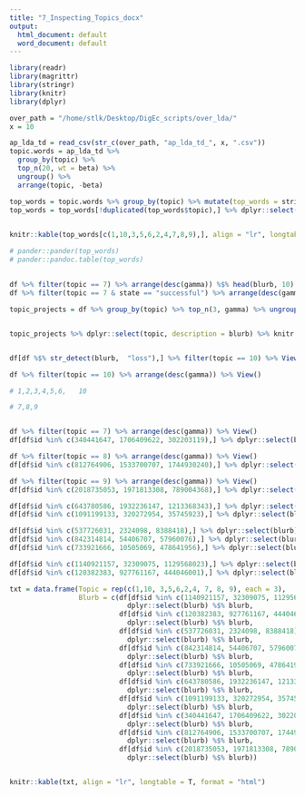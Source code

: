 ```yaml
---
title: "7_Inspecting_Topics_docx"
output:
  html_document: default
  word_document: default
---
```



```r

library(readr)
library(magrittr)
library(stringr)
library(knitr)
library(dplyr)

over_path = "/home/stlk/Desktop/DigEc_scripts/over_lda/"
x = 10

```


```r

ap_lda_td = read_csv(str_c(over_path, "ap_lda_td_", x, ".csv"))
topic.words = ap_lda_td %>% 
  group_by(topic) %>% 
  top_n(20, wt = beta) %>% 
  ungroup() %>% 
  arrange(topic, -beta)

top_words = topic.words %>% group_by(topic) %>% mutate(top_words = stringr::str_c(term, collapse = ", "))
top_words = top_words[!duplicated(top_words$topic),] %>% dplyr::select(-beta, -term)
  

knitr::kable(top_words[c(1,10,3,5,6,2,4,7,8,9),], align = "lr", longtable = T, format = "html")

# pander::pander(top_words)
# pander::pandoc.table(top_words)


```


## 

```r

df %>% filter(topic == 7) %>% arrange(desc(gamma)) %$% head(blurb, 10)
df %>% filter(topic == 7 & state == "successful") %>% arrange(desc(gamma)) %>% head(30) %>% View()

```


```r

topic_projects = df %>% group_by(topic) %>% top_n(3, gamma) %>% ungroup() %>% arrange(topic, -gamma)


topic_projects %>% dplyr::select(topic, description = blurb) %>% knitr::kable(align = "lr", longtable = T)


df[df %$% str_detect(blurb,  "loss"),] %>% filter(topic == 10) %>% View()

df %>% filter(topic == 10) %>% arrange(desc(gamma)) %>% View()

```


```r


# 1,2,3,4,5,6,   10

# 7,8,9


df %>% filter(topic == 7) %>% arrange(desc(gamma)) %>% View()
df[df$id %in% c(340441647, 1706409622, 302203119),] %>% dplyr::select(blurb) %$% blurb # 7

df %>% filter(topic == 8) %>% arrange(desc(gamma)) %>% View()
df[df$id %in% c(812764906, 1533700707, 1744930240),] %>% dplyr::select(blurb) %$% blurb # 8

df %>% filter(topic == 9) %>% arrange(desc(gamma)) %>% View()
df[df$id %in% c(2018735053, 1971813308, 789004368),] %>% dplyr::select(blurb) %$% blurb # 9

df[df$id %in% c(643780586, 1932236147, 1213368343),] %>% dplyr::select(blurb) %$% blurb # 2
df[df$id %in% c(1091199133, 320272954, 35745923),] %>% dplyr::select(blurb) %$% blurb # 4

df[df$id %in% c(537726031, 2324098, 8388418),] %>% dplyr::select(blurb) %$% blurb # 3
df[df$id %in% c(842314814, 54406707, 57960076),] %>% dplyr::select(blurb) %$% blurb # 5
df[df$id %in% c(733921666, 10505069, 478641956),] %>% dplyr::select(blurb) %$% blurb # 6

df[df$id %in% c(1140921157, 32309075, 1129568023),] %>% dplyr::select(blurb) %$% blurb # 1
df[df$id %in% c(120382383, 927761167, 444046001),] %>% dplyr::select(blurb) %$% blurb # 10

txt = data.frame(Topic = rep(c(1,10, 3,5,6,2,4, 7, 8, 9), each = 3),
                 Blurb = c(df[df$id %in% c(1140921157, 32309075, 1129568023),] %>%
                             dplyr::select(blurb) %$% blurb,
                           df[df$id %in% c(120382383, 927761167, 444046001),] %>%
                             dplyr::select(blurb) %$% blurb,
                           df[df$id %in% c(537726031, 2324098, 8388418),] %>% 
                             dplyr::select(blurb) %$% blurb,
                           df[df$id %in% c(842314814, 54406707, 57960076),] %>%
                             dplyr::select(blurb) %$% blurb,
                           df[df$id %in% c(733921666, 10505069, 478641956),] %>%
                             dplyr::select(blurb) %$% blurb,
                           df[df$id %in% c(643780586, 1932236147, 1213368343),] %>%
                             dplyr::select(blurb) %$% blurb,
                           df[df$id %in% c(1091199133, 320272954, 35745923),] %>%
                             dplyr::select(blurb) %$% blurb,
                           df[df$id %in% c(340441647, 1706409622, 302203119),] %>%
                             dplyr::select(blurb) %$% blurb,
                           df[df$id %in% c(812764906, 1533700707, 1744930240),] %>%
                             dplyr::select(blurb) %$% blurb,
                           df[df$id %in% c(2018735053, 1971813308, 789004368),] %>%
                             dplyr::select(blurb) %$% blurb))


knitr::kable(txt, align = "lr", longtable = T, format = "html")

```

